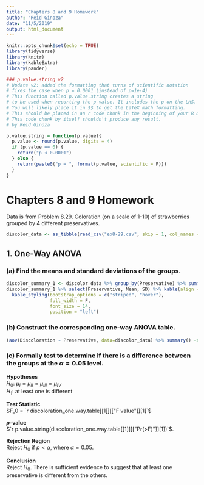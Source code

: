 ```yaml
---
title: "Chapters 8 and 9 Homework"
author: "Reid Ginoza"
date: "11/5/2019"
output: html_document
---
```

  
```r
knitr::opts_chunk$set(echo = TRUE)
library(tidyverse)
library(knitr)
library(kableExtra)
library(pander)
```

```r
### p.value.string v2
# Update v2: added the formatting that turns of scientific notation
# fixes the case when p = 0.0001 (instead of p=1e-4)
# This function called p.value.string creates a string
# to be used when reporting the p-value. It includes the p on the LHS.
# You will likely place it in $$ to get the LaTeX math formatting.
# This should be placed in an r code chunk in the beginning of your R markdown
# This code chunk by itself shouldn't produce any result.
# by Reid Ginoza

p.value.string = function(p.value){
  p.value <- round(p.value, digits = 4)
  if (p.value == 0) {
    return("p < 0.0001")
  } else {
    return(paste0("p = ", format(p.value, scientific = F)))
  }
}
```

# Chapters 8 and 9 Homework

Data is from Problem 8.29.
Coloration (on a scale of 1-10) of strawberries grouped by 4 different preservatives.

```r
discolor_data <- as_tibble(read_csv("ex8-29.csv", skip = 1, col_names = c("Group I", "Group II", "Group III", "Group IV"), col_types = "dddd")) %>% gather(key = "Preservative", value = "Discoloration")

```

## 1.  One-Way ANOVA
### (a)  Find the means and standard deviations of the groups.

```r
discolor_summary_1 <- discolor_data %>% group_by(Preservative) %>% summarise(Mean = mean(Discoloration), SD = round(sd(Discoloration), digits = 3))
discolor_summary_1 %>% select(Preservative, Mean, SD) %>% kable(align ='lrr',format.args = list(trim = TRUE)) %>%
  kable_styling(bootstrap_options = c("striped", "hover"),
                full_width = F,
                font_size = 14,
                position = "left")
```

### (b)  Construct the corresponding one-way ANOVA table.
```r
(aov(Discoloration ~ Preservative, data=discolor_data) %>% summary() -> discoloration_one.way.table) %>% pander(style='rmarkdown')
```

### (c)  Formally test to determine if there is a difference between the groups at the $\alpha = 0.05$ level.
**Hypotheses**<br>
$H_0$: $\mu_{I} = \mu_{II} = \mu_{III} = \mu_{IV}$<br>
$H_1$: at least one is different

**Test Statistic**<br>
$F_0 = `r discoloration_one.way.table[[1]][["F value"]][1]`$

***p*-value**<br>
$`r p.value.string(discoloration_one.way.table[[1]][["Pr(>F)"]][1])`$.

**Rejection Region**<br>
Reject $H_0$ if $p < \alpha$, where $\alpha=0.05$.

**Conclusion**<br>
Reject $H_0$. There is sufficient evidence to suggest that at least one preservative is different from the others.
